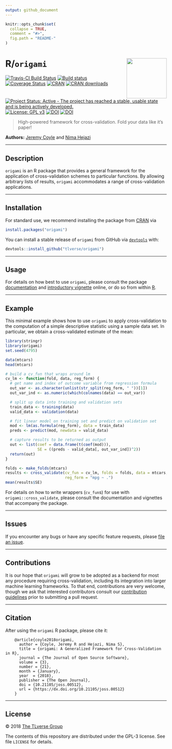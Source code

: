 ```yaml
---
output: github_document
---
```


<!-- README.md is generated from README.Rmd. Please edit that file -->

```r
knitr::opts_chunk$set(
  collapse = TRUE,
  comment = "#>",
  fig.path = "README-"
)
```

# R/`origami` <img src="./hex/origami-sticker.png" align="right" width='125'/>

[![Travis-CI Build Status](https://travis-ci.org/tlverse/origami.svg?branch=master)](https://travis-ci.org/tlverse/origami)
[![Build status](https://ci.appveyor.com/api/projects/status/i5qwp8cjb4j4x329?svg=true)](https://ci.appveyor.com/project/tlverse/origami)
[![Coverage Status](https://codecov.io/gh/tlverse/origami/branch/master/graph/badge.svg)](https://codecov.io/gh/tlverse/origami)
[![CRAN](http://www.r-pkg.org/badges/version/origami)](http://www.r-pkg.org/pkg/origami)
[![CRAN downloads](https://cranlogs.r-pkg.org/badges/origami)](https://CRAN.R-project.org/package=origami)
[![Project Status: Active - The project has reached a stable, usable state and is being actively developed.](http://www.repostatus.org/badges/latest/active.svg)](http://www.repostatus.org/#active)
[![License: GPL v3](https://img.shields.io/badge/License-GPL%20v3-blue.svg)](http://www.gnu.org/licenses/gpl-3.0)
[![DOI](https://zenodo.org/badge/DOI/10.5281/zenodo.1155901.svg)](https://doi.org/10.5281/zenodo.1155901)
[![DOI](http://joss.theoj.org/papers/10.21105/joss.00512/status.svg)](https://doi.org/10.21105/joss.00512)

> High-powered framework for cross-validation. Fold your data like it's paper!

__Authors:__ [Jeremy Coyle](https://github.com/jeremyrcoyle) and [Nima
Hejazi](https://nimahejazi.org)

---

## Description

`origami` is an R package that provides a general framework for the application
of cross-validation schemes to particular functions. By allowing arbitrary lists
of results, `origami` accommodates a range of cross-validation applications.

---

## Installation

For standard use, we recommend installing the package from
[CRAN](https://cran.r-project.org/) via

```r
install.packages("origami")
```

You can install a stable release of `origami` from GitHub via
[`devtools`](https://www.rstudio.com/products/rpackages/devtools/) with:

```r
devtools::install_github("tlverse/origami")
```

---

## Usage

For details on how best to use `origami`, please consult the package
[documentation](https://tlverse.github.io/origami/) and [introductory
vignette](https://tlverse.github.io/origami/articles/generalizedCV.html)
online, or do so from within [R](https://www.r-project.org/).

---

## Example

This minimal example shows how to use `origami` to apply cross-validation to the
computation of a simple descriptive statistic using a sample data set. In
particular, we obtain a cross-validated estimate of the mean:

```r
library(stringr)
library(origami)
set.seed(4795)

data(mtcars)
head(mtcars)

# build a cv_fun that wraps around lm
cv_lm <- function(fold, data, reg_form) {
  # get name and index of outcome variable from regression formula
  out_var <- as.character(unlist(str_split(reg_form, " "))[1])
  out_var_ind <- as.numeric(which(colnames(data) == out_var))

  # split up data into training and validation sets
  train_data <- training(data)
  valid_data <- validation(data)

  # fit linear model on training set and predict on validation set
  mod <- lm(as.formula(reg_form), data = train_data)
  preds <- predict(mod, newdata = valid_data)

  # capture results to be returned as output
  out <- list(coef = data.frame(t(coef(mod))),
              SE = ((preds - valid_data[, out_var_ind])^2))
  return(out)
}

folds <- make_folds(mtcars)
results <- cross_validate(cv_fun = cv_lm, folds = folds, data = mtcars,
                          reg_form = "mpg ~ .")
mean(results$SE)
```

For details on how to write wrappers (`cv_fun`s) for use with
`origami::cross_validate`, please consult the documentation and vignettes that
accompany the package.

---

## Issues

If you encounter any bugs or have any specific feature requests, please [file an
issue](https://github.com/tlverse/origami/issues).

---

## Contributions

It is our hope that `origami` will grow to be adopted as a backend for most any
procedure requiring cross-validation, including its integration into larger
machine learning frameworks. To that end, contributions are very welcome, though
we ask that interested contributors consult our [contribution
guidelines](https://github.com/tlverse/origami/blob/master/CONTRIBUTING.md)
prior to submitting a pull request.

---

## Citation

After using the `origami` R package, please cite it:

        @article{coyle2018origami,
          author = {Coyle, Jeremy R and Hejazi, Nima S},
          title = {origami: A Generalized Framework for Cross-Validation in R},
          journal = {The Journal of Open Source Software},
          volume = {3},
          number = {21},
          month = {January},
          year  = {2018},
          publisher = {The Open Journal},
          doi = {10.21105/joss.00512},
          url = {https://dx.doi.org/10.21105/joss.00512}
        }

---

## License

&copy; 2018 [The TLverse Group](https://github.com/tlverse)

The contents of this repository are distributed under the GPL-3 license. See
file `LICENSE` for details.


